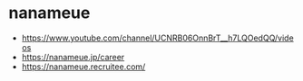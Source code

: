 # nanameue


- https://www.youtube.com/channel/UCNRB06OnnBrT__h7LQOedQQ/videos
- https://nanameue.jp/career
- https://nanameue.recruitee.com/
